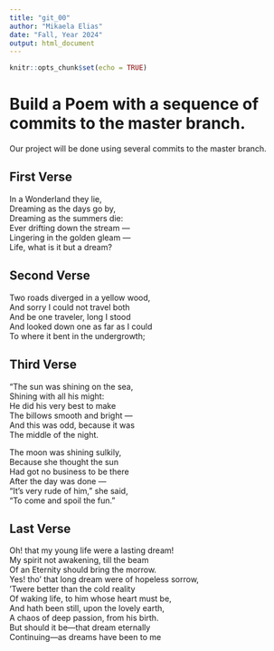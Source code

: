 ```yaml
---
title: "git_00"
author: "Mikaela Elias"
date: "Fall, Year 2024"
output: html_document
---
```


```r
knitr::opts_chunk$set(echo = TRUE)
```
# Build a Poem with a sequence of commits to the master branch.
Our project will be done using several commits to the master branch.
<!-- Do not modify or change any text in "!--" bracketed areas such as this --- these are instructions to
you, if you change any of this the git program will notice it and compromise your git merging strategy !-->

## First Verse 
<!--Put the first five lines of a poem by Lewis Carrol in this section!-->

In a Wonderland they lie,          
Dreaming as the days go by,          
Dreaming as the summers die:           
Ever drifting down the stream —          
Lingering in the golden gleam —          
Life, what is it but a dream?          


## Second Verse
<!--Put the first five lines of a poem by Robert Frost here!-->

Two roads diverged in a yellow wood,          
And sorry I could not travel both          
And be one traveler, long I stood          
And looked down one as far as I could          
To where it bent in the undergrowth;          

## Third Verse
<!--Put the first two verses of The Walrus and the Carpenter here!-->

"The sun was shining on the sea,          
      Shining with all his might:          
He did his very best to make           
      The billows smooth and bright —          
And this was odd, because it was          
      The middle of the night.          
          
The moon was shining sulkily,          
      Because she thought the sun          
Had got no business to be there          
      After the day was done —          
"It's very rude of him," she said,          
      "To come and spoil the fun."          

## Last Verse
<!--Put a short poem of your choice 8-20 lines,here!-->

Oh! that my young life were a lasting dream!          
My spirit not awakening, till the beam          
Of an Eternity should bring the morrow.          
Yes! tho’ that long dream were of hopeless sorrow,          
’Twere better than the cold reality           
Of waking life, to him whose heart must be,          
And hath been still, upon the lovely earth,          
A chaos of deep passion, from his birth.           
But should it be—that dream eternally          
Continuing—as dreams have been to me          